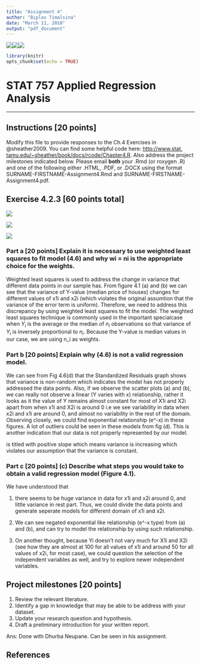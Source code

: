 ---
title: "Assignment 4"
author: "Biplav Timalsina"
date: "March 11, 2018"
output: "pdf_document"
---
  
  
  
  \vspace{40pt}


![](F:/unr/shift1.png)![](F:/unr/shift1.png)![](F:/unr/logo1.png)


```{r setup, include=FALSE}
library(knitr)
opts_chunk$set(echo = TRUE)

```


\vspace{175pt}



# \hspace{90pt} STAT 757 Applied Regression Analysis

---
  
  \vspace{132pt}
\vspace{10pt}
\vspace{10pt}

\vspace{10pt}
\vspace{10pt}
\vspace{5pt}

## Instructions [20 points]

Modify this file to provide responses to the Ch.4 Exercises in @sheather2009. You can find some helpful code here: [http://www.stat.
tamu.edu/~sheather/book/docs/rcode/Chapter4.R](http://www.stat.tamu.edu/~sheather/book/docs/rcode/Chapter4.R). Also address the project milestones indicated below. Please email **both** your .Rmd (or roxygen .R) and one of the following either .HTML, .PDF, or .DOCX using the format SURNAME-FIRSTNAME-Assignment4.Rmd and SURNAME-FIRSTNAME-Assignment4.pdf.

## Exercise 4.2.3 [60 points total]
![](F:/unr/c10.png)


![](F:/unr/c11.png)


![](F:/unr/c12.png)



### Part a [20 points] Explain it is necessary to use weighted least squares to fit model (4.6) and why wi = ni is the appropriate choice for the weights.
Weighted least squares is used to address the change in variance that different data points in our sample has. From figure 4.1 (a) and (b) we can see that the variance of Y-value (median price of houses) changes for different values of x1i and x2i (which violates the original assumtion that the variance of the error term is uniform). Therefore, we need to address this discrepancy by using weighted least squares to fit the model.
The weighted least squares technique is commonly used in the important specialcase when $Y_i$ is the average or the median of $n_i$ observations so that variance of $Y_i$ is inversely proportional to $n_i$. Because the Y-value is median values in our case, we are using n_i as weights.


### Part b [20 points] Explain why (4.6) is not a valid regression model.
We can see from Fig 4.6(d) that the Standardized Residuals graph shows that variance is non-random which indicates the model has not properly addressed the data points. Also, if we observe the scatter plots (a) and (b), we  can really not observe a linear (Y varies with x) relationship, rather it looks as it the value of Y remains almost constant for most of X1i and X2i apart from when x1i and X2i is around 0 i.e we see variability in data when x2i and x1i are around 0, and almost no variability in the rest of the domain. Observing closely, we could find exponential relationship (e^-x) in these figures.
A lot of outliers could be seen in these models from fig (d). This is another indication that our data is not properly represented by our model.

is titled with positive slope which means variance is increasing which violates our assumption that the variance is constant.

### Part c [20 points] (c) Describe what steps you would take to obtain a valid regression model (Figure 4.1).
We have understood that

1) there seems to be huge variance in data for x1i and x2i around 0, and little variance in rest part. Thus, we could divide the data points and generate seperate models for different domain of x1i and x2i. 

2) We can see negated exponential like relationship (e^-x type) from (a) and (b), and can try to model the relationship by using such relationship.

3) On another thought, because Yi doesn't not vary much for X1i and X2i (see how they are almost at 100 for all values of x1i and around 50 for all values of x2i, for most case), we could question the selection of the independent variables as well, and try to explore newer independent variables.

## Project milestones [20 points]

1. Review the relevant literature.
2. Identify a gap in knowledge that may be able to be address with your dataset.
3. Update your research question and hypothesis.
4. Draft a preliminary introduction for your written report.

Ans:
Done with Dhurba Neupane. Can be seen in his assignment.

## References
